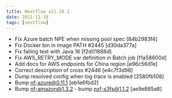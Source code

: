 ```yaml
---
title: Nextflow v21.10.1
date: 2021-11-18
tags: [nextflow]
---
```


- Fix Azure batch NPE when missing pool spec [84b2983f4]
- Fix Docker bin in image PATH #2445 [d30da377a] <Josh Chorlton>
- Fix failing test with Java 16 [f2d01888d] 
- Fix AWS_RETRY_MODE var definition in Batch job [f1a58600d]
- Add docs for AWS endpoints for China region [e96c56d1e] 
- Correct description of cross #2446 [e4c7f3d98]
- Dump resolved config when log trace is enabled [2580fb108]
- Bump nf-azure@0.11.1 [eb1e6fbd2]
- Bump nf-amazon@1.3.2 - bump nxf-s3fs@1.1.2 [ae9e885a8]
